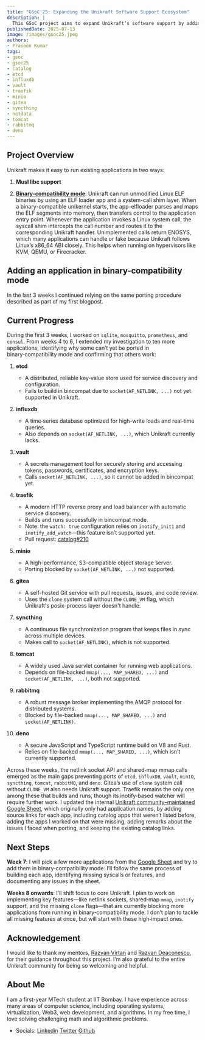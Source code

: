 ```yaml
---
title: "GSoC'25: Expanding the Unikraft Software Support Ecosystem"
description: |
  This GSoC project aims to expand Unikraft’s software support by adding new applications via binary-compatibility mode into the application catalog.
publishedDate: 2025-07-13
image: /images/gsoc25.jpeg
authors:
- Prasoon Kumar
tags:
- gsoc
- gsoc25
- catalog
- etcd
- influxdb
- vault
- traefik
- minio
- gitea
- syncthing
- netdata
- tomcat
- rabbitmq
- deno
---
```


## Project Overview

Unikraft makes it easy to run existing applications in two ways:
1. **Musl libc support**

2. [**Binary-compatibility mode**](https://unikraft.org/docs/concepts/compatibility):
Unikraft can run unmodified Linux ELF binaries by using an ELF loader app and a system-call shim layer.
When a binary-compatible unikernel starts, the app-elfloader parses and maps the ELF segments into memory, then transfers control to the application entry point.
Whenever the application invokes a Linux system call, the syscall shim intercepts the call number and routes it to the corresponding Unikraft handler.
Unimplemented calls return ENOSYS, which many applications can handle or fake because Unikraft follows Linux’s x86_64 ABI closely.
This helps when running on hypervisors like KVM, QEMU, or Firecracker.

## Adding an application in binary-compatibility mode

In the last 3 weeks I continued relying on the same porting procedure described as part of my first blogpost.

## Current Progress


During the first 3 weeks, I worked on `sqlite`, `mosquitto`, `prometheus`, and `consul`.
From weeks 4 to 6, I extended my investigation to ten more applications, identifying why some can’t yet be ported in binary‑compatibility mode and confirming that others work:

1. **etcd**
    - A distributed, reliable key‑value store used for service discovery and configuration.
    - Fails to build in bincompat due to `socket(AF_NETLINK, ...)` not yet supported in Unikraft.

2. **influxdb**
    - A time‑series database optimized for high-write loads and real‑time queries.
    - Also depends on `socket(AF_NETLINK, ...)`, which Unikraft currently lacks.

3. **vault**
    - A secrets management tool for securely storing and accessing tokens, passwords, certificates, and encryption keys.
    - Calls `socket(AF_NETLINK, ...)`, so it cannot be added in bincompat yet.

4. **traefik**
    - A modern HTTP reverse proxy and load balancer with automatic service discovery.
    - Builds and runs successfully in bincompat mode.
    - Note: the `watch: true` configuration relies on `inotify_init1` and `inotify_add_watch`—this feature isn’t supported yet.
    - Pull request: [catalog#210](https://github.com/unikraft/catalog/pull/210)

5. **minio**
    - A high-performance, S3-compatible object storage server.
    - Porting blocked by `socket(AF_NETLINK, ...)` not supported.

6. **gitea**
    - A self-hosted Git service with pull requests, issues, and code review.
    - Uses the `clone` system call without the `CLONE_VM` flag, which Unikraft's posix-process layer doesn't handle.

7. **syncthing**
    - A continuous file synchronization program that keeps files in sync across multiple devices.
    - Makes call to `socket(AF_NETLINK)`, which is not supported.

8. **tomcat**
    - A widely used Java servlet container for running web applications.
    - Depends on file‑backed `mmap(..., MAP_SHARED, ...)` and `socket(AF_NETLINK, ...)`, both not supported.

9. **rabbitmq**
    - A robust message broker implementing the AMQP protocol for distributed systems.
    - Blocked by file-backed `mmap(..., MAP_SHARED, ...)` and `socket(AF_NETLINK)`.

10. **deno**
    - A secure JavaScript and TypeScript runtime build on V8 and Rust.
    - Relies on file-backed `mmap(..., MAP_SHARED, ...)`, which isn't currently supported.

Across these weeks, the netlink socket API and shared‑map mmap calls emerged as the main gaps preventing ports of `etcd`, `influxDB`, `vault`, `minIO`, `syncthing`, `tomcat`, `rabbitMQ`, and `deno`.
Gitea’s use of `clone` system call without `CLONE_VM` also needs Unikraft support.
Traefik remains the only one among these that builds and runs, though its inotify‑based watcher will require further work.
I updated the internal [Unikraft community–maintained Google Sheet](https://docs.google.com/spreadsheets/d/1ktTuadF3p428GZKnhchsrr4ElrQqBvG-PPNcCwJdgpM/edit?gid=1739956327#gid=1739956327), which originally only had application names, by adding source links for each app, including catalog apps that weren’t listed before, adding the apps I worked on that were missing, adding remarks about the issues I faced when porting, and keeping the existing catalog links.

## Next Steps

**Week 7**:
I will pick a few more applications from the [Google Sheet](https://docs.google.com/spreadsheets/d/1ktTuadF3p428GZKnhchsrr4ElrQqBvG-PPNcCwJdgpM/edit?gid=1739956327#gid=1739956327) and try to add them in binary‑compatibility mode.
I’ll follow the same process of building each app, identifying missing syscalls or features, and documenting any issues in the sheet.

**Weeks 8 onwards**: 
I’ll shift focus to core Unikraft.
I plan to work on implementing key features—like netlink sockets, shared‑map `mmap`, `inotify` support, and the missing `clone` flags—that are currently blocking more applications from running in binary‑compatibility mode.
I don’t plan to tackle all missing features at once, but will start with these high‑impact ones.


## Acknowledgement


I would like to thank my mentors, [Razvan Virtan](https://github.com/razvanvirtan) and [Razvan Deaconescu](https://github.com/razvand), for their guidance throughout this project.
I’m also grateful to the entire Unikraft community for being so welcoming and helpful.


## About Me


I am a first-year MTech student at IIT Bombay.
I have experience across many areas of computer science, including operating systems, virtualization, Web3, web development, and algorithms.
In my free time, I love solving challenging math and algorithmic problems.
- Socials: [Linkedin](https://www.linkedin.com/in/prasoon054/)  [Twitter](https://x.com/prasoon054) [Github](https://github.com/prasoon054)
